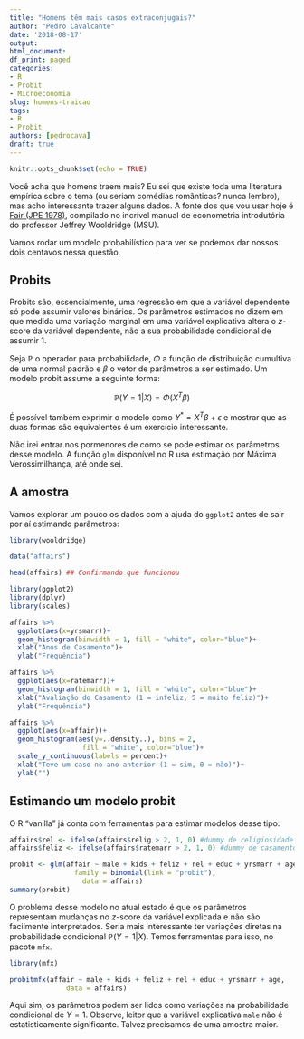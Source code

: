 ---
title: "Homens têm mais casos extraconjugais?"
author: "Pedro Cavalcante"
date: '2018-08-17'
output:
html_document:
df_print: paged
categories:
- R
- Probit
- Microeconomia
slug: homens-traicao
tags:
- R
- Probit
authors: [pedrocava]
draft: true
---

```{r setup, include=FALSE}
knitr::opts_chunk$set(echo = TRUE)
```

Você acha que homens traem mais? Eu sei que existe toda uma literatura empírica sobre o tema (ou seriam comédias românticas? nunca lembro), mas acho interessante trazer alguns dados. A fonte dos que vou usar hoje é [Fair (JPE 1978)](http://people.stern.nyu.edu/wgreene/Lugano2013/Fair-ExtramaritalAffairs.pdf), compilado no incrível manual de econometria introdutória do professor Jeffrey Wooldridge (MSU). 

Vamos rodar um modelo probabilístico para ver se podemos dar nossos dois centavos nessa questão.


## Probits 

Probits são, essencialmente, uma regressão em que a variável dependente só pode assumir valores binários. Os parâmetros estimados no dizem em que medida uma variação marginal em uma variável explicativa altera o $z$-score da variável dependente, não a sua probabilidade condicional de assumir $1$. 

Seja $\mathbb{P}$ o operador para probabilidade, $\Phi$ a função de distribuição cumultiva de uma normal padrão e $\beta$ o vetor de parâmetros a ser estimado. Um modelo probit assume a seguinte forma:

$$\mathbb{P}(Y=1 | X) = \Phi (X^T \beta)$$

É possível também exprimir o modelo como $Y^{*} = X^T \beta + \epsilon$ e mostrar que as duas formas são equivalentes é um exercício interessante. 

Não irei entrar nos pormenores de como se pode estimar os parâmetros desse modelo. A função ```glm``` disponível no R usa estimação por Máxima Verossimilhança, até onde sei.


## A amostra

Vamos explorar um pouco os dados com a ajuda do ```ggplot2``` antes de sair por aí estimando parâmetros:


```{r warning=FALSE}
library(wooldridge)

data("affairs")

head(affairs) ## Confirmando que funcionou
```


```{r graficos, dpi = 1000, warning = FALSE}
library(ggplot2)
library(dplyr)
library(scales)

affairs %>%
  ggplot(aes(x=yrsmarr))+
  geom_histogram(binwidth = 1, fill = "white", color="blue")+
  xlab("Anos de Casamento")+
  ylab("Frequência")

affairs %>%
  ggplot(aes(x=ratemarr))+
  geom_histogram(binwidth = 1, fill = "white", color="blue")+
  xlab("Avaliação do Casamento (1 = infeliz, 5 = muito feliz)")+
  ylab("Frequência")

affairs %>%
  ggplot(aes(x=affair))+
  geom_histogram(aes(y=..density..), bins = 2,
                  fill = "white", color="blue")+
  scale_y_continuous(labels = percent)+
  xlab("Teve um caso no ano anterior (1 = sim, 0 = não)")+
  ylab("")

```

## Estimando um modelo probit

O R "vanilla" já conta com ferramentas para estimar modelos desse tipo:

```{r warning = FALSE, message=FALSE}
affairs$rel <- ifelse(affairs$relig > 2, 1, 0) #dummy de religiosidade
affairs$feliz <- ifelse(affairs$ratemarr > 2, 1, 0) #dummy de casamento feliz

probit <- glm(affair ~ male + kids + feliz + rel + educ + yrsmarr + age,
                family = binomial(link = "probit"),
                  data = affairs)
summary(probit)
```

O problema desse modelo no atual estado é que os parâmetros representam mudanças no $z$-score da variável explicada e não são facilmente interpretados. Seria mais interessante ter variações diretas na probabilidade condicional $\mathbb{P}(Y=1 | X)$. Temos ferramentas para isso, no pacote ```mfx```.

```{r warning=FALSE, message=FALSE}
library(mfx)

probitmfx(affair ~ male + kids + feliz + rel + educ + yrsmarr + age,
              data = affairs)
```

Aqui sim, os parâmetros podem ser lidos como variações na probabilidade condicional de $Y=1$. Observe, leitor que a variável explicativa ```male``` não é estatisticamente significante. Talvez precisamos de uma amostra maior.

